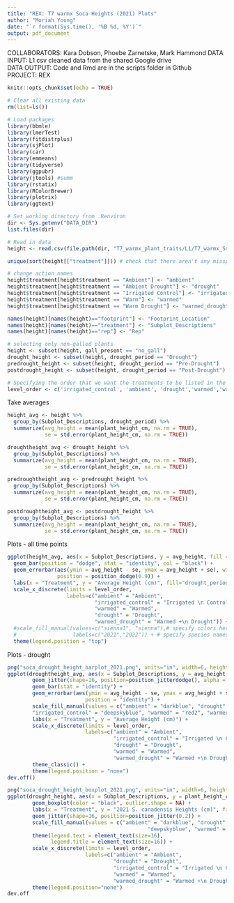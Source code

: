 ```yaml
---
title: "REX: T7 warmx Soca Heights (2021) Plots"
author: "Moriah Young"
date: "`r format(Sys.time(), '%B %d, %Y')`"
output: pdf_document
---
```


COLLABORATORS: Kara Dobson, Phoebe Zarnetske, Mark Hammond
DATA INPUT:  L1 csv cleaned data from the shared Google drive  
DATA OUTPUT: Code and Rmd are in the scripts folder in Github  
PROJECT: REX  

```r
knitr::opts_chunk$set(echo = TRUE)
```

```r
# Clear all existing data
rm(list=ls())

# Load packages
library(bbmle)
library(lmerTest)
library(fitdistrplus)
library(sjPlot)
library(car)
library(emmeans)
library(tidyverse)
library(ggpubr)
library(jtools) #summ 
library(rstatix)
library(RColorBrewer)
library(plotrix)
library(ggtext)

# Set working directory from .Renviron
dir <- Sys.getenv("DATA_DIR")
list.files(dir)

# Read in data
height <- read.csv(file.path(dir, "T7_warmx_plant_traits/L1/T7_warmx_Soca_plant_height_L1.csv"))

unique(sort(height[["treatment"]])) # check that there aren't any misspellings

# change action names
height$treatment[height$treatment == "Ambient"] <- "ambient"
height$treatment[height$treatment == "Ambient Drought"] <- "drought"
height$treatment[height$treatment == "Irrigated Control"] <- "irrigated_control"
height$treatment[height$treatment == "Warm"] <- "warmed"
height$treatment[height$treatment == "Warm Drought"] <- "warmed_drought"

names(height)[names(height)=="footprint"] <- "Footprint_Location"
names(height)[names(height)=="treatment"] <- "Subplot_Descriptions"
names(height)[names(height)=="rep"] <- "Rep"

# selecting only non-galled plants
height <- subset(height, gall_present == "no_gall")
drought_height <- subset(height, drought_period == "Drought")
predrought_height <- subset(height, drought_period == "Pre-Drought")
postdrought_height <- subset(height, drought_period == "Post-Drought")

# Specifying the order that we want the treatments to be listed in the figures on the x-axis
level_order <- c('irrigated_control', 'ambient', 'drought','warmed','warmed_drought')
```

Take averages
```r
height_avg <- height %>%
  group_by(Subplot_Descriptions, drought_period) %>%
  summarize(avg_height = mean(plant_height_cm, na.rm = TRUE),
            se = std.error(plant_height_cm, na.rm = TRUE))

droughtheight_avg <- drought_height %>%
  group_by(Subplot_Descriptions) %>%
  summarize(avg_height = mean(plant_height_cm, na.rm = TRUE),
            se = std.error(plant_height_cm, na.rm = TRUE))

predroughtheight_avg <- predrought_height %>%
  group_by(Subplot_Descriptions) %>%
  summarize(avg_height = mean(plant_height_cm, na.rm = TRUE),
            se = std.error(plant_height_cm, na.rm = TRUE))

postdroughtheight_avg <- postdrought_height %>%
  group_by(Subplot_Descriptions) %>%
  summarize(avg_height = mean(plant_height_cm, na.rm = TRUE),
            se = std.error(plant_height_cm, na.rm = TRUE))
```

Plots - all time points
```r
ggplot(height_avg, aes(x = Subplot_Descriptions, y = avg_height, fill = drought_period)) +
  geom_bar(position = "dodge", stat = "identity", col = "black") +
  geom_errorbar(aes(ymin = avg_height - se, ymax = avg_height + se), width = 0.2,
                position = position_dodge(0.9)) +
  labs(x = "Treatment", y = "Average Height (cm)", fill="drought_period") +
  scale_x_discrete(limits = level_order,
                   labels=c("ambient" = "Ambient",
                            "irrigated_control" = "Irrigated \n Control",
                            "warmed" = "Warmed",
                            "drought" = "Drought", 
                            "warmed_drought" = "Warmed +\n Drought")) +
  #scale_fill_manual(values=c("sienna1", "sienna"),# specify colors here
  #                  labels=c("2021","2022")) + # specify species names here)
  theme(legend.position = "top")

```
Plots - drought
```r
png("soca_drought_height_barplot_2021.png", units="in", width=6, height=6, res=300)
ggplot(droughtheight_avg, aes(x = Subplot_Descriptions, y = avg_height, fill = Subplot_Descriptions)) +
        geom_jitter(shape=16, position=position_jitterdodge(), alpha = 0.6, aes(colour = Subplot_Descriptions)) +
        geom_bar(stat = "identity") +
        geom_errorbar(aes(ymin = avg_height - se, ymax = avg_height + se), width = 0.2,
                         position = "identity") +
        scale_fill_manual(values = c("ambient" = "darkblue", "drought" = "gray58", 
        "irrigated_control" = "deepskyblue", "warmed" = "red2", "warmed_drought" = "darkred")) +
        labs(x = "Treatment", y = "Average Height (cm)") +
        scale_x_discrete(limits = level_order, 
                         labels=c("ambient" = "Ambient",
                                  "irrigated_control" = "Irrigated \n Control",
                                  "drought" = "Drought",
                                  "warmed" = "Warmed",
                                  "warmed_drought" = "Warmed +\n Drought")) +
        theme_classic() +
        theme(legend.position = "none")
dev.off()

png("soca_drought_height_boxplot_2021.png", units="in", width=6, height=6, res=300)
ggplot(drought_height, aes(x = Subplot_Descriptions, y = plant_height_cm, fill = Subplot_Descriptions)) +
        geom_boxplot(color = "black", outlier.shape = NA) +
        labs(x = "Treatment", y = "2021 S. canadensis Heights (cm)", fill = "Subplot_Descriptions") +
        geom_jitter(shape=16, position=position_jitter(0.2)) +
        scale_fill_manual(values = c("ambient" = "darkblue", "drought" = "gray58", "irrigated_control" =
                                             "deepskyblue", "warmed" = "red2", "warmed_drought" = "darkred")) +
        theme(legend.text = element_text(size=16),
              legend.title = element_text(size=16)) +
        scale_x_discrete(limits = level_order,
                         labels=c("ambient" = "Ambient",
                                  "drought" = "Drought",
                                  "irrigated_control" = "Irrigated \n Control",
                                  "warmed" = "Warmed",
                                  "warmed_drought" = "Warmed +\n Drought")) +
        theme(legend.position="none")
dev.off
```

